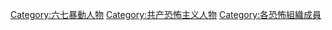 [[Category:六七暴動人物|Category:六七暴動人物]]
[[Category:共产恐怖主义人物|Category:共产恐怖主义人物]]
[[Category:各恐怖組織成員|Category:各恐怖組織成員]]